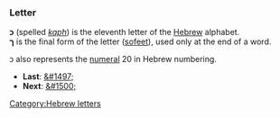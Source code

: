 ===Letter===
'''&#1499;''' (spelled ''[[kaph]]'') is the eleventh letter of the [[Hebrew]] alphabet.<br>
'''&#1498;''' is the final form of the letter ([[sofeet]]), used only at the end of a word.

כ also represents the [[numeral]] 20 in Hebrew numbering.

* '''Last''': [[&#1497;]]
* '''Next''': [[&#1500;]]

[[Category:Hebrew letters]]